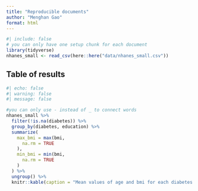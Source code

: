 ```yaml
---
title: "Reproducible documents"
author: "Menghan Gao"
format: html
---
```


```r
#| include: false
# you can only have one setup chunk for each document
library(tidyverse)
nhanes_small <- read_csv(here::here("data/nhanes_small.csv"))
```

## Table of results


```r
#| echo: false
#| warning: false
#| message: false

#you can only use - instead of _ to connect words
nhanes_small %>%
  filter(!is.na(diabetes)) %>%
  group_by(diabetes, education) %>%
  summarize(
    max_bmi = max(bmi,
      na.rm = TRUE
    ),
    min_bmi = min(bmi,
      na.rm = TRUE
    )
  ) %>%
  ungroup() %>% 
  knitr::kable(caption = "Mean values of age and bmi for each diabetes and physical activity status")
```

